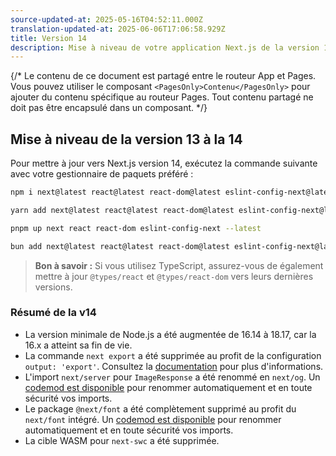 ```yaml
---
source-updated-at: 2025-05-16T04:52:11.000Z
translation-updated-at: 2025-06-06T17:06:58.929Z
title: Version 14
description: Mise à niveau de votre application Next.js de la version 13 à la 14.
---
```


{/* Le contenu de ce document est partagé entre le routeur App et Pages. Vous pouvez utiliser le composant `<PagesOnly>Contenu</PagesOnly>` pour ajouter du contenu spécifique au routeur Pages. Tout contenu partagé ne doit pas être encapsulé dans un composant. */}

## Mise à niveau de la version 13 à la 14

Pour mettre à jour vers Next.js version 14, exécutez la commande suivante avec votre gestionnaire de paquets préféré :

```bash filename="Terminal"
npm i next@latest react@latest react-dom@latest eslint-config-next@latest
```

```bash filename="Terminal"
yarn add next@latest react@latest react-dom@latest eslint-config-next@latest
```

```bash filename="Terminal"
pnpm up next react react-dom eslint-config-next --latest
```

```bash filename="Terminal"
bun add next@latest react@latest react-dom@latest eslint-config-next@latest
```

> **Bon à savoir :** Si vous utilisez TypeScript, assurez-vous de également mettre à jour `@types/react` et `@types/react-dom` vers leurs dernières versions.

### Résumé de la v14

- La version minimale de Node.js a été augmentée de 16.14 à 18.17, car la 16.x a atteint sa fin de vie.
- La commande `next export` a été supprimée au profit de la configuration `output: 'export'`. Consultez la [documentation](https://nextjs.org/docs/app/building-your-application/deploying/static-exports) pour plus d'informations.
- L'import `next/server` pour `ImageResponse` a été renommé en `next/og`. Un [codemod est disponible](/docs/app/building-your-application/upgrading/codemods#next-og-import) pour renommer automatiquement et en toute sécurité vos imports.
- Le package `@next/font` a été complètement supprimé au profit du `next/font` intégré. Un [codemod est disponible](/docs/app/building-your-application/upgrading/codemods#built-in-next-font) pour renommer automatiquement et en toute sécurité vos imports.
- La cible WASM pour `next-swc` a été supprimée.